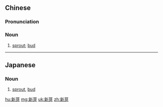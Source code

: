 ==Chinese==
{{zh-forms}}

===Pronunciation===
{{zh-pron
|m=xīnyá,er=y
|h=pfs=sîn-ngà
|cat=n
}}

===Noun===
{{zh-noun}}

# [[sprout]]; [[bud]]

----

==Japanese==
{{ja-kanjitab|しん|め|yomi=ok}}

===Noun===
{{ja-noun|しんめ}}

# [[sprout]], [[bud]]

[[hu:新芽]]
[[mg:新芽]]
[[uk:新芽]]
[[zh:新芽]]